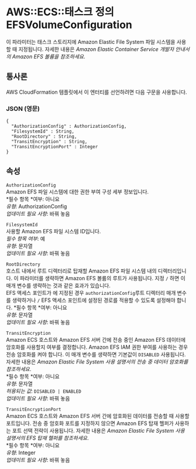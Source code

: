 # AWS::ECS::태스크 정의 EFSVolumeConfiguration

이 파라미터는 태스크 스토리지에 Amazon Elastic File System 파일 시스템을 사용할 때 지정됩니다. 자세한 내용은 _Amazon Elastic Container Service 개발자 안내서의 Amazon EFS 볼륨을 참조하세요_.

## 통사론

AWS CloudFormation 템플릿에서 이 엔터티를 선언하려면 다음 구문을 사용합니다.

### JSON (영문)

```
{
  "AuthorizationConfig" : AuthorizationConfig,
  "FilesystemId" : String,
  "RootDirectory" : String,
  "TransitEncryption" : String,
  "TransitEncryptionPort" : Integer
}
```

## 속성

`AuthorizationConfig`  
Amazon EFS 파일 시스템에 대한 권한 부여 구성 세부 정보입니다.  
*필수 항목 *여부: 아니요  
_유형_: AuthorizationConfig  
_업데이트 필요 사항_: 바꿔 놓음

`FilesystemId`  
사용할 Amazon EFS 파일 시스템 ID입니다.  
_필수 항목 여부_: 예  
_유형_: 문자열  
_업데이트 필요 사항_: 바꿔 놓음

`RootDirectory`  
호스트 내에서 루트 디렉터리로 탑재할 Amazon EFS 파일 시스템 내의 디렉터리입니다. 이 파라미터를 생략하면 Amazon EFS 볼륨의 루트가 사용됩니다. 지정 `/` 하면 이 매개 변수를 생략하는 것과 같은 효과가 있습니다.  
EFS 액세스 포인트가 에 지정된 경우 `authorizationConfig`루트 디렉터리 매개 변수를 생략하거나 `/` EFS 액세스 포인트에 설정된 경로를 적용할 수 있도록 설정해야 합니다.
*필수 항목 *여부: 아니요  
_유형_: 문자열  
_업데이트 필요 사항_: 바꿔 놓음

`TransitEncryption`  
Amazon ECS 호스트와 Amazon EFS 서버 간에 전송 중인 Amazon EFS 데이터에 암호화를 사용할지 여부를 결정합니다. Amazon EFS IAM 권한 부여를 사용하는 경우 전송 암호화를 켜야 합니다. 이 매개 변수를 생략하면 기본값이 `DISABLED` 사용됩니다. 자세한 내용은 _Amazon Elastic File System 사용 설명서의 전송 중 데이터 암호화를 참조하세요_.  
*필수 항목 *여부: 아니요  
_유형_: 문자열  
_허용되는 값_: `DISABLED | ENABLED`  
_업데이트 필요 사항_: 바꿔 놓음

`TransitEncryptionPort`  
Amazon ECS 호스트와 Amazon EFS 서버 간에 암호화된 데이터를 전송할 때 사용할 포트입니다. 전송 중 암호화 포트를 지정하지 않으면 Amazon EFS 탑재 헬퍼가 사용하는 포트 선택 전략이 사용됩니다. 자세한 내용은 _Amazon Elastic File System 사용 설명서의 EFS 탑재 헬퍼를 참조하세요_.  
*필수 항목 *여부: 아니요  
_유형_: Integer  
_업데이트 필요 사항_: 바꿔 놓음
